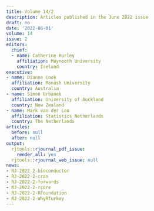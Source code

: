 ```yaml
---
title: Volume 14/2
description: Articles published in the June 2022 issue
draft: no
date: '2022-06-01'
volume: 14
issue: 2
editors:
  chief:
  - name: Catherine Hurley
    affiliation: Maynooth University
    country: Ireland
executive:
- name: Dianne Cook
  affiliation: Monash University
  country: Australia
- name: Simon Urbanek
  affiliation: University of Auckland
  country: New Zealand
- name: Mark van der Loo
  affiliation: Statistics Netherlands
  country: The Netherlands
articles:
  before: null
  after: null
output:
  rjtools::rjournal_pdf_issue:
    render_all: yes
  rjtools::rjournal_web_issue: null
news:
- RJ-2022-2-bioconductor
- RJ-2022-2-cran
- RJ-2022-2-forwards
- RJ-2022-2-rcore
- RJ-2022-2-RFoundation
- RJ-2022-2-WhyRTurkey
---
```







  
  
